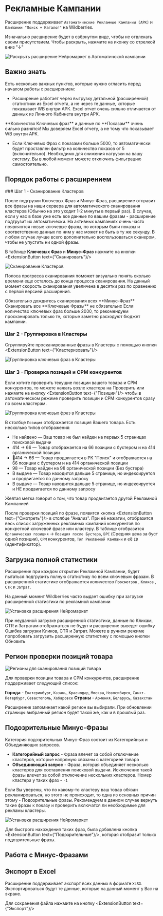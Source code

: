 
# Рекламные Кампании

Расширение поддерживает `Автоматические Рекламные Кампании (АРК)` и `Кампании "Поиск + Каталог"` на Wildberries.

Изначально расширение будет в свёрнутом виде, чтобы не отвлекать своим присутствием. Чтобы раскрыть, нажмите на иконку со стрелкой вниз "↓"

![Раскрыть расширение Нейромаркет в Автоматичской кампании](/expandWidget.png)

## Важно знать

Есть несколько важных пунктов, которые нужно огласить перед началом работы с расширением:

 - Расширение работает через выгрузку детальной (расширенной) статистики из Excel отчета, а не через те данные, которые показывает WB внутри АРК.
Excel отчет очень сильно отличается от данных из Личного Кабинета внутри АРК.
<Callout type="error" emoji="⚠️">
**Количество Ключевых фраз** и данные по **Показам** очень сильно разнятся! Мы доверяем Excel отчету, а не тому что показывает WB внутри АРК.
</Callout>

 - Если Ключевых Фраз с показами больше 5000, то автоматически будет проставлен фильтр на количество показов от 5 (включительно). Необходимо для снижения нагрузки на вашу систему. Вы в любой момент можете отключить фильтрацию самостоятельно. 

## Порядок работы с расширением

 
<Steps>
### Шаг 1 - Сканирование Кластеров

После подгрузки Ключевых Фраз и Минус-Фраз, расширение отправит все фразы на наши сервера для автоматического сканирования кластеров (Обычно на это уходит 1-2 минуты в первый раз). В случае, если у нас в базе уже есть все данные по вашим фразам - расширение подгрузит их автоматически.
<Callout type="info" emoji="ℹ️">
На активных кампаниях очень часто появляются новые ключевые фразы, по которым были показы и соответственно данных по ним у нас может не быть в ту же секунду.
</Callout>
В любом случае лучше всего дополнительно воспользоваться сканером, чтобы не упустить ни одной фразы. 

В таблице **Ключевых Фраз** и **Минус-Фраз** нажмите на кнопки <ExtensionButton text={"Сканировать"}/>


![Сканирование Кластеров](/extensionScan.png)

Полоса прогресса сканирования поможет визуально понять сколько времени еще осталось до конца процесса сканирования. На данный момент скорость сканирования увеличена в десятки раз по сравнению с первой версией расширения.

<Callout type="warning" emoji="⚠️">
Обязательно дождитесь сканирования всех **Минус-Фраз**
</Callout>
<Callout type="info" emoji="ℹ️">
Сканировать все **Ключевые Фразы** не обязательно
</Callout>
Если количество ключевых фраз больше 2000, то рекомендуем просканировать только те, которые заметно расходуют бюджет кампании. 

### Шаг 2 - Группировка в Кластеры
 
Сгруппируйте просканированные фразы в Кластеры с помощью кнопки <ExtensionButton text={"Кластеризовать"}/>

![Группировка ключевых фраз в Кластеры](/extensionClusterize.jpg)

### Шаг 3 - Проверка позиций и CPM конкурентов

Если хотите проверить текущие позиции вашего товара и CPM конкурентов, то можете нажать возле кластера на <span className='font-bold text-blue-600'>Проверить</span> или нажмите на кнопку <ExtensionButton text={"Позиции"}/> чтобы в автоматическом режиме проверить позиции и CPM конкурентов сразу по всем кластерам.

![Группировка ключевых фраз в Кластеры](/extensionCPM.png)

В столбце `Позиция` отображается позиция Вашего товара. Есть несколько типов отображения:
 - <span className='text-red-500 font-bold'>Не найдено</span> — Ваш товар не был найден на первых 5 страницах поисковой выдачи
 - <span className='text-green-500 font-bold'>414 → 66</span> — Товар отображается на 66 позиции с бустером и на 414 органической позиции
 - <span className='text-green-500 font-bold'>🚀414 → 66</span> — Товар продвигается в РК "Поиск" и отображается на 66 позиции с бустером и на 414 органической позиции
 - <span className='text-yellow-500 font-bold'>98</span> — Товар найден на 98 органической позиции (Без бустера) 
 - <span className='text-green-500 font-bold'>В выдаче</span> — Товар находится дальше 5 странице, но индексируется и продвигается по данному запросу
 - <span className='text-yellow-500 font-bold'>В выдаче</span> — Товар находится дальше 5 странице, но индексируется и НЕ продвигается по данному запросу

<Callout emoji="🟡">
Желтая метка говорит о том, что товар продвигается другой Рекламной Кампанией
</Callout>

После проверки позиций по фразе, появится кнопка <ExtensionButton text={"Смотреть"}/> в столбце "Анализ". 
При её нажатии, отобразится весь список загруженных рекламных кампаний конкурентов по конкретной ключевой фразе или кластеру.
В таблице отобразится `Органическая позиция` → `Позиция после Бустера`, `BPC` (Средняя цена за буст одной позиции), `CPM` конкурентов, `Тип Рекламной Кампани` и её `ID` (идентификатор).
</Steps>

## Загрузка полной статистики

Расширение при каждом открытии Рекламной Кампании, будет пытаться подгрузить полную статистику по всем ключевым фразам.
В расширенной статистике отображается количество `Просмотров` , `Кликов` , `CTR` и `Затрат`. 

<Callout emoji="👾">
На данный момент Wildberries часто выдает ошибку при загрузке расширенной статистики по рекламной кампании
</Callout>

![Установка расширения Нейромаркет](/extensionStatsError.png)

При неудачной загрузке расширенной статистики, данные по Кликам, CTR и Затратам отображаться не будут и расширение выведет ошибку <span className='font-semibold text-red-600'>Ошибка загрузки Кликов, CTR и Затрат</span>. Можете в ручном режиме попробовать загрузить расширенную статистику с помощью кнопки <span className='font-bold text-blue-600'>Обновить</span> 

## Регион проверки позиций товара

![Регионы для сканирования позиций товара](/extensionRegions.jpg)

Для проверки позиции товара и CPM конкурентов, расширение поддерживает следующий список:

**Города** - `Екатеринбург`, `Казань`, `Краснодар`, `Москва`, `Новосибирск`, `Санкт-Петербург`, `Севастополь`, `Хабаровск`
**Страны** - `Армения`, `Беларусь`, `Казахстан`

<Callout type="info" emoji="ℹ️">
Расширение запоминает какой регион вы выбирали. При обновлении страницы выбранный регион будет такой же, как и в прошлый раз.
</Callout>


## Подозрительные Минус-Фразы

Категория подозрительных Минус-Фраз состоит из Категорийных и Объединяющих запросов.

 - **Категорийный запрос** - Фраза влечет за собой отключение кластеров, которые напрямую связаны с категорией товара
 - **Объединяющий запрос** - Фраза, которая объединяет несколько кластеров для составления поисковой выдачи. Исключение такой фразы влечет за собой отключение нескольких кластеров. Номер кластера у таких фраз - `-1`

<Callout type="warning" emoji="⚠️">
Если Вы уверены, что по какому-то кластеру ваш товар обязан рекламироваться, но этого не происходит, то одна из основных причин этому - Подозрительные фразы.
</Callout>
<Callout type="info" emoji="ℹ️">
Рекомендуем в данном случае вернуть такие фразы к показу и проверить включатся ли необходимые для рекламы кластеры.
</Callout>


![Установка расширения Нейромаркет](/extensionDanger.jpg)

Для быстрого нахождения таких фраз, была добавлена кнопка <ExtensionButton text={"Подозрительные"}/>, которая отобразит только подозрительные фразы.

## Работа с Минус-Фразами

## Экспорт в Excel

Расширение поддерживает экспорт всех данных в формате `XLSX`.
Экспортироваться будут те данные, которые на данный момент у Вас на экране.

Для сохранения файла нажмите на кнопку <ExtensionButton text={"Экспорт"}/>